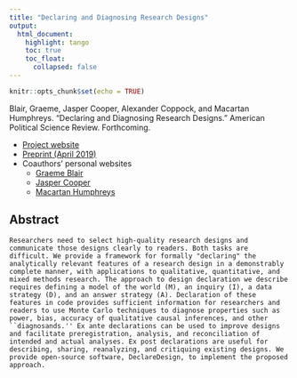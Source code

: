 ```yaml
---
title: "Declaring and Diagnosing Research Designs"
output: 
  html_document:
    highlight: tango
    toc: true
    toc_float:
      collapsed: false
---
```


```r
knitr::opts_chunk$set(echo = TRUE)
```

Blair, Graeme, Jasper Cooper, Alexander Coppock, and Macartan Humphreys. "Declaring and Diagnosing Research Designs." American Political Science Review. Forthcoming.

- [Project website](https://declaredesign.org/)
- [Preprint (April 2019)](https://paper.declaredesign.org/paper.pdf)
- Coauthors' personal websites
    - [Graeme Blair](https://graemeblair.com/)
    - [Jasper Cooper](http://jasper-cooper.com/)
    - [Macartan Humphreys](http://www.macartan.nyc/)

## Abstract
	Researchers need to select high-quality research designs and communicate those designs clearly to readers. Both tasks are difficult. We provide a framework for formally "declaring" the analytically relevant features of a research design in a demonstrably complete manner, with applications to qualitative, quantitative, and mixed methods research. The approach to design declaration we describe requires defining a model of the world (M), an inquiry (I), a data strategy (D), and an answer strategy (A). Declaration of these features in code provides sufficient information for researchers and readers to use Monte Carlo techniques to diagnose properties such as power, bias, accuracy of qualitative causal inferences, and other ``diagnosands.'' Ex ante declarations can be used to improve designs and facilitate preregistration, analysis, and reconciliation of intended and actual analyses. Ex post declarations are useful for describing, sharing, reanalyzing, and critiquing existing designs. We provide open-source software, DeclareDesign, to implement the proposed approach.
